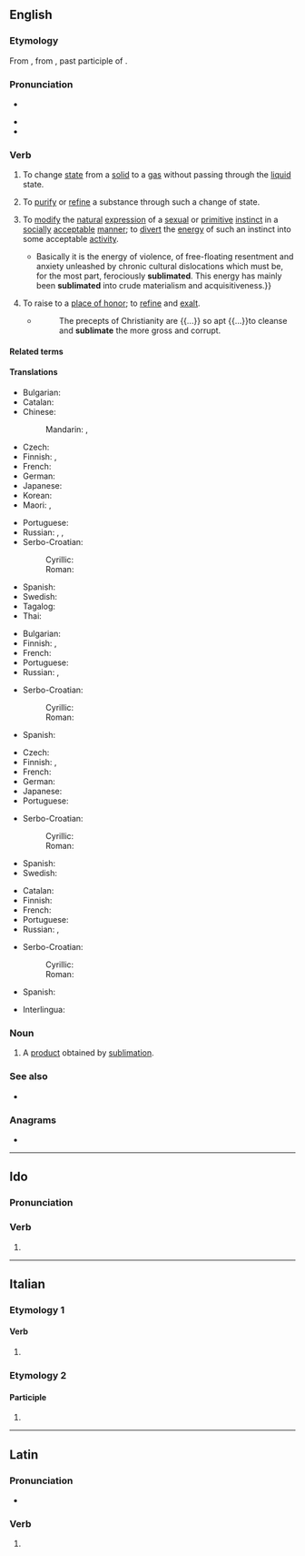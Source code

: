 ==English==
{{was wotd|2006|September|3}}

===Etymology===
From {{inh|en|enm|sublymate}}, from {{der|en|la|sublīmātus}}, past participle of {{m|la|sublimo|sublīmāre|t=to raise, elevate}}.

===Pronunciation===
* {{IPA|en|/ˈsʌblɪmeɪt/}}
{{rfp|en}}<!--is the noun the same pronunciation?}}-->
* {{audio|en|en-us-sublimate.ogg|Audio (US)}}
* {{audio|en|en-au-sublimate.ogg|Audio (AU)}}

===Verb===
{{en-verb}}

# {{lb|en|ambitransitive|physics}} To change [[state]] from a [[solid]] to a [[gas]] without passing through the [[liquid]] state. {{defdate|from 16th c.}}
#: {{syn|en|sublime}}
# {{lb|en|transitive|archaic}} To [[purify]] or [[refine]] a substance through such a change of state.
# {{lb|en|transitive|psychoanalysis}} To [[modify]] the [[natural]] [[expression]] of a [[sexual]] or [[primitive]] [[instinct]] in a [[socially]] [[acceptable]] [[manner]]; to [[divert]] the [[energy]] of such an instinct into some acceptable [[activity]].
#* {{quote-book|en|year=1969|year_published=2009|author={{w|Susan Sontag}}| title=Styles of Radical Will| chapter=What’s Happening in America| page=194| edition=Kindle| publisher=Penguin Modern Classics| isbn=978-0-141-97649-5| passage=Foreigners extol the American "energy"  {{...}} Basically it is the energy of violence, of free-floating resentment and anxiety unleashed by chronic cultural dislocations which must be, for the most part, ferociously '''sublimated'''. This energy has mainly been '''sublimated''' into crude materialism and acquisitiveness.}}
# {{lb|en|archaic}} To raise to a [[place of honor]]; to [[refine]] and [[exalt]].
#: {{syn|en|heighten|elevate}}
#* {{RQ:Allestree Decay}}
#*: The precepts of Christianity are {{...}} so apt {{...}}to cleanse and '''sublimate''' the more gross and corrupt.

====Related terms====
{{col3|en
|corrosive sublimate
|sublimation
|sublime
}}

====Translations====
{{trans-top|to change from solid to gas}}
* Bulgarian: {{t+|bg|сублимирам}}
* Catalan: {{t+|ca|sublimar}}
* Chinese:
*: Mandarin: {{t+|cmn|升華}}, {{t+|cmn|升华|tr=shēnghuá}}
* Czech: {{t|cs|sublimovat}}
* Finnish: {{t|fi|sublimoitua}} {{qualifier|intr.}}, {{t|fi|sublimoida}} {{qualifier|tr.}}
* French: {{t+|fr|sublimer}}
* German: {{t+|de|sublimieren}}
* Japanese: {{t+|ja|昇華|alt=昇華させる|tr=shōka saseru}}
* Korean: {{t+|ko|승화하다}}
* Maori: {{t|mi|whakahaurehu}}, {{t|mi|whāhaurehu}}
{{trans-mid}}
* Portuguese: {{t+|pt|sublimar}}
* Russian: {{t+|ru|сублими́ровать|impf|pf}}, {{t+|ru|возгоня́ть|impf}}, {{t+|ru|возгна́ть|pf}}
* Serbo-Croatian:
*: Cyrillic: {{t|sh|сублимирати}}
*: Roman: {{t|sh|sublimirati}}
* Spanish: {{t+|es|sublimar}}
* Swedish: {{t|sv|sublimera}}
* Tagalog: {{t|tl|lakdasingawin}}
* Thai: {{t+|th|ระเหิด}}
{{trans-bottom}}

{{trans-top|to purify or refine by sublimation}}
* Bulgarian: {{t+|bg|пречиствам}}
* Finnish: {{t|fi|sublimoida}}, {{t|fi|haihduttaa}}
* French: {{t+|fr|sublimer}}
* Portuguese: {{t+|pt|sublimar}}
* Russian: {{t+|ru|очища́ть|impf}}, {{t+|ru|очи́стить|pf}}
{{trans-mid}}
* Serbo-Croatian:
*: Cyrillic: {{t|sh|сублимирати}}
*: Roman: {{t|sh|sublimirati}}
* Spanish: {{t+|es|sublimar}}
{{trans-bottom}}

{{trans-top|psychoanalysis}}
* Czech: {{t|cs|sublimovat}}
* Finnish: {{t|fi|sublimoida}}, {{t|fi|ylevöittää}}
* French: {{t+|fr|sublimer}}
* German: {{t+|de|sublimieren}}
* Japanese: {{t+|ja|昇華|alt=昇華させる|tr=shōka saseru}}
* Portuguese: {{t+|pt|sublimar}}
{{trans-mid}}
* Serbo-Croatian:
*: Cyrillic: {{t|sh|сублимирати}}
*: Roman: {{t|sh|sublimirati}}
* Spanish: {{t+|es|sublimar}}
* Swedish: {{t|sv|sublimera}}
{{trans-bottom}}

{{trans-top|to raise to a place of honor}}
* Catalan: {{t+|ca|sublimar}}
* Finnish: {{t|fi|ylevöittää}}
* French: {{t+|fr|honorer}}
* Portuguese: {{t+|pt|sublimar}}
* Russian: {{t+|ru|возвыша́ть}}, {{t+|ru|возвы́сить|pf}}
{{trans-mid}}
* Serbo-Croatian:
*: Cyrillic: {{t|sh|сублимирати}}
*: Roman: {{t|sh|sublimirati}}
* Spanish: {{t+|es|sublimar}}
{{trans-bottom}}

{{checktrans-top}}
* Interlingua: {{t-check|ia|sublimar}}
{{trans-mid}}
{{trans-bottom}}

===Noun===
{{en-noun}}

# {{lb|en|chemistry}} A [[product]] obtained by [[sublimation]].

===See also===
* {{l|en|freeze-dry}}

===Anagrams===
* {{anagrams|en|a=abeilmstu|multibase|umbalites}}

----

==Ido==

===Pronunciation===
{{io-IPA}}

===Verb===
{{io-part|adv}}

# {{io-form of|sublim}}

----

==Italian==

===Etymology 1===

====Verb====
{{head|it|verb form}}

# {{inflection of|it|sublimare||2|p|pres|indc|;|2|p|impr}}

===Etymology 2===

====Participle====
{{head|it|past participle form|g=f-p}}

# {{feminine plural of|it|sublimato}}

----

==Latin==

===Pronunciation===
* {{la-IPA|sublīmāte}}

===Verb===
{{la-verb-form|sublīmāte}}

# {{inflection of|la|sublīmō||2|p|pres|actv|impr}}
